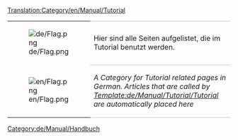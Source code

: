 [[Translation:Category/en/Manual/Tutorial]]

{| 
|- valign="top"
| [[File:de/Flag.png]]
| style="border-top:1px solid silver; border-bottom:1px solid silver;" |Hier sind alle Seiten aufgelistet, die im Tutorial benutzt werden.
|- valign="top"
| [[File:en/Flag.png]]
| style="border-bottom:1px solid silver;" |''A Category for Tutorial related pages in German. Articles that are called by [[Template:de/Manual/Tutorial/Tutorial]] are automatically placed here''
|}

[[Category:de/Manual/Handbuch]]